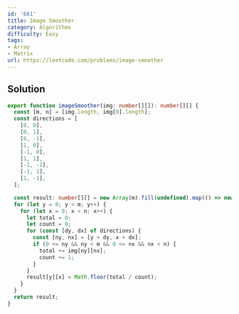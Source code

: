 ```yaml
---
id: '661'
title: Image Smoother
category: Algorithms
difficulty: Easy
tags:
- Array
- Matrix
url: https://leetcode.com/problems/image-smoother
---
```


## Solution

```typescript filename="solution.ts" copy
export function imageSmoother(img: number[][]): number[][] {
  const [m, n] = [img.length, img[0].length];
  const directions = [
    [0, 0],
    [0, 1],
    [0, -1],
    [1, 0],
    [-1, 0],
    [1, 1],
    [-1, -1],
    [-1, 1],
    [1, -1],
  ];

  const result: number[][] = new Array(m).fill(undefined).map(() => new Array(n).fill(0));
  for (let y = 0; y < m; y++) {
    for (let x = 0; x < n; x++) {
      let total = 0;
      let count = 0;
      for (const [dy, dx] of directions) {
        const [ny, nx] = [y + dy, x + dx];
        if (0 <= ny && ny < m && 0 <= nx && nx < n) {
          total += img[ny][nx];
          count += 1;
        }
      }
      result[y][x] = Math.floor(total / count);
    }
  }
  return result;
}
```

